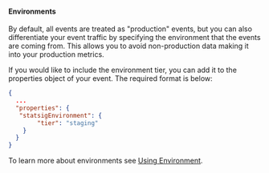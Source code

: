 #### Environments

By default, all events are treated as "production" events, but you can also differentiate your event traffic by specifying the environment that the events are coming from.
This allows you to avoid non-production data making it into your production metrics.

If you would like to include the environment tier, you can add it to the properties object of your event.
The required format is below:

```json
{
  ...
  "properties": {
   "statsigEnvironment": {
        "tier": "staging"
    }
  }
}
```

To learn more about environments see [Using Environment](/guides/using-environments).
